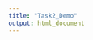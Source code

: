 ```yaml
---
title: "Task2_Demo"
output: html_document
---
```



```r


```


```r

```


```r

```


```r

```


```r

```

